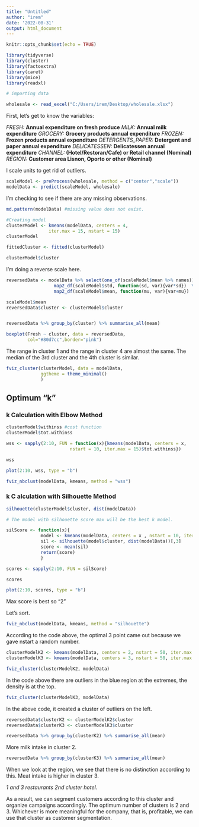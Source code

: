 ```yaml
---
title: "Untitled"
author: "irem"
date: '2022-08-31'
output: html_document
---
```


```r
knitr::opts_chunk$set(echo = TRUE)
```

```r
library(tidyverse)
library(cluster)
library(factoextra)
library(caret)
library(mice)
library(readxl)
```


```r
# importing data

wholesale <- read_excel("C:/Users/irem/Desktop/wholesale.xlsx")
```

First, let's get to know the variables:

*FRESH:* **Annual expenditure on fresh produce**
*MILK:* **Annual milk expenditure**
*GROCERY:* **Grocery products annual expenditure**
*FROZEN:* **Frozen products annual expenditure**
*DETERGENTS_PAPER:* **Detergent and paper annual expenditure**
*DELICATESSEN:* **Delicatessen annual expenditure**
*CHANNEL:* **(Hotel/Restoran/Cafe) or Retail channel (Nominal)**
*REGION:* **Customer area Lisnon, Oporto or other (Nominal)**


I scale units to get rid of outliers.

```r
scaleModel <- preProcess(wholesale, method = c("center","scale"))
modelData <- predict(scaleModel, wholesale)
```

I'm checking to see if there are any missing observations.

```r
md.pattern(modelData) #missing value does not exist.
```


```r
#Creating model
clusterModel <- kmeans(modelData, centers = 4, 
                iter.max = 15, nstart = 15)
clusterModel

fittedCluster <- fitted(clusterModel)

clusterModel$cluster
```

I'm doing a reverse scale here.

```r

reversedData <- modelData %>% select(one_of(scaleModel$mean %>% names)) %>%
                  map2_df(scaleModel$std, function(sd, var){var*sd})  %>%
                  map2_df(scaleModel$mean, function(mu, var){var+mu})

scaleModel$mean 
reversedData$cluster <- clusterModel$cluster


reversedData %>% group_by(cluster) %>% summarise_all(mean)
```



```r
boxplot(Fresh ~ cluster, data = reversedData,
        col="#80d7cc",border="pink")
```

The range in cluster 1 and the range in cluster 4 are almost the same. The median of the 3rd cluster and the 4th cluster is similar.

```r
fviz_cluster(clusterModel, data = modelData,
             ggtheme = theme_minimal()
             )
```


## Optimum "k" 

### k Calculation with Elbow Method

```r

clusterModel$withinss #cost function
clusterModel$tot.withinss 

wss <- sapply(2:10, FUN = function(x){kmeans(modelData, centers = x, 
                        nstart = 10, iter.max = 15)$tot.withinss})

wss

plot(2:10, wss, type = "b")

fviz_nbclust(modelData, kmeans, method = "wss")
```

### k C alculation with Silhouette Method

```r

silhouette(clusterModel$cluster, dist(modelData))

# The model with silhouette score max will be the best k model.

silScore <- function(x){
             model <- kmeans(modelData, centers = x , nstart = 10, iter.max = 15)
             sil <- silhouette(model$cluster, dist(modelData))[,3]
             score <- mean(sil)
             return(score)
             }

scores <- sapply(2:10, FUN = silScore)

scores

plot(2:10, scores, type = "b") 

```

Max score is best so "2" 

Let's sort.

```r
fviz_nbclust(modelData, kmeans, method = "silhouette")
```

According to the code above, the optimal 3 point came out because we gave nstart a random number.


```r

clusterModelK2 <- kmeans(modelData, centers = 2, nstart = 50, iter.max = 20)
clusterModelK3 <- kmeans(modelData, centers = 3, nstart = 50, iter.max = 20)

fviz_cluster(clusterModelK2, modelData)
```

In the code above there are outliers in the blue region at the extremes, the density is at the top.

```r
fviz_cluster(clusterModelK3, modelData)
```

In the above code, it created a cluster of outliers on the left.

```r

reversedData$clusterK2 <- clusterModelK2$cluster
reversedData$clusterK3 <- clusterModelK3$cluster

reversedData %>% group_by(clusterK2) %>% summarise_all(mean) 
```

More milk intake in cluster 2.

```r
reversedData %>% group_by(clusterK3) %>% summarise_all(mean)
```

When we look at the region, we see that there is no distinction according to this. Meat intake is higher in cluster 3.

*1 and 3 restaurants 2nd cluster hotel.*

As a result, we can segment customers according to this cluster and organize campaigns accordingly. The optimum number of clusters is 2 and 3. Whichever is more meaningful for the company, that is, profitable, we can use that cluster as customer segmentation.
